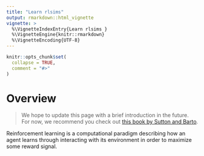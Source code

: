 ```yaml
---
title: "Learn rlsims"
output: rmarkdown::html_vignette
vignette: >
  %\VignetteIndexEntry{Learn rlsims }
  %\VignetteEngine{knitr::rmarkdown}
  %\VignetteEncoding{UTF-8}
---
```


```r
knitr::opts_chunk$set(
  collapse = TRUE,
  comment = "#>"
)
```

# Overview

> We hope to update this page with a brief introduction in the future. For now, we recommend you check out [this book by Sutton and Barto](http://incompleteideas.net/book/bookdraft2017nov5.pdf). 

Reinforcement learning is a computational paradigm describing how an agent learns through interacting with its environment in order to maximize some reward signal. 

